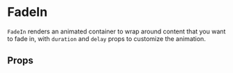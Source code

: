 
<Meta component={FadeIn} title="Docs/Components/Content/FadeIn" />

# FadeIn

`FadeIn` renders an animated container to wrap around content that you want to fade in,
with `duration` and `delay` props to customize the animation.

<Editor code={storyFadeIn} />

## Props

<ArgsTable of={FadeIn} exclude={excludedProps} />
